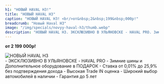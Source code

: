 ```yaml
---
h1: "НОВЫЙ HAVAL H3!"
title: "НОВЫЙ HAVAL H3"
caption: "НОВЫЙ HAVAL H3! <br/>от&nbsp;2&nbsp;199&nbsp;000р!"
breadcrumb: "Новый Haval H3"
image: "/img/specials/novyy-haval-h3/thumb.webp"
description: "НОВЫЙ HAVAL H3. ЭКСКЛЮЗИВНО В УЛЬЯНОВСКЕ - HAVAL PRO. Зимние шины и Дополнительное оборудование в ПОДАРОК. Ставка от 0,01% до 25,9% без подтверждения дохода. Высокая Trade IN оценка. Широкий выбор автомобилей в наличии. Гарантия до 5 лет"
---
```



**от&nbsp;2&nbsp;199&nbsp;000р!**

<picture>
	<source media="(min-width: 942px)" srcset="/img/specials/novyy-haval-h3/banner.webp" />
	<source media="(min-width: 320px)" srcset="/img/specials/novyy-haval-h3/thumb.webp" />
	<img src="/img/specials/novyy-haval-h3/banner.webp" class="w-full mb-10" alt="НОВЫЙ HAVAL H3" />
</picture>

<br/>
- ЭКСКЛЮЗИВНО В УЛЬЯНОВСКЕ - HAVAL PRO
- Зимние шины и Дополнительное оборудование в ПОДАРОК
- Ставка от 0,01% до 25,9% без подтверждения дохода
- Высокая Trade IN оценка
- Широкий выбор автомобилей в наличии
- Гарантия до 5 лет
<br/>

<SpecialSalonsInfo title='Получить предложение' dataTitle='НОВЫЙ HAVAL H3' dataFormName="Получить предложение. НОВЫЙ HAVAL H3" />